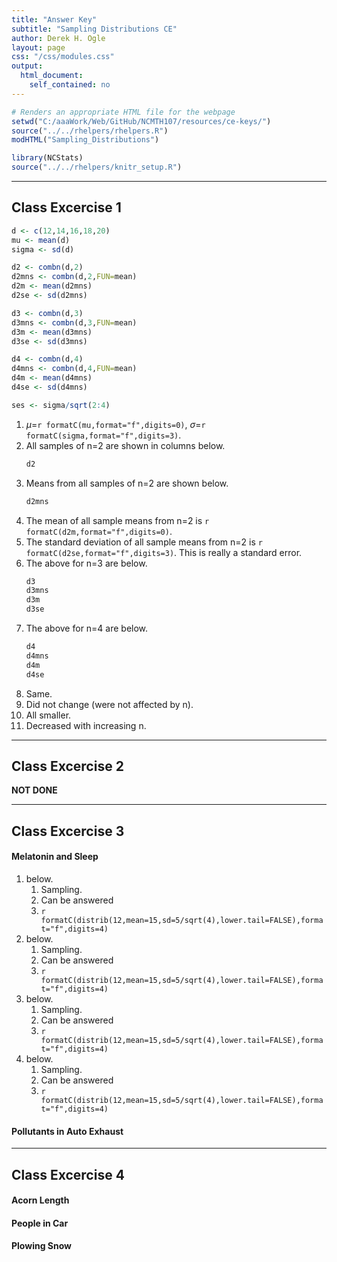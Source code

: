 ```yaml
---
title: "Answer Key"
subtitle: "Sampling Distributions CE"
author: Derek H. Ogle
layout: page
css: "/css/modules.css"
output:
  html_document:
    self_contained: no
---
```


```r
# Renders an appropriate HTML file for the webpage
setwd("C:/aaaWork/Web/GitHub/NCMTH107/resources/ce-keys/")
source("../../rhelpers/rhelpers.R")
modHTML("Sampling_Distributions")
```

```r
library(NCStats)
source("../../rhelpers/knitr_setup.R")
```

----

## Class Excercise 1

```r
d <- c(12,14,16,18,20)
mu <- mean(d)
sigma <- sd(d)

d2 <- combn(d,2)
d2mns <- combn(d,2,FUN=mean)
d2m <- mean(d2mns)
d2se <- sd(d2mns)

d3 <- combn(d,3)
d3mns <- combn(d,3,FUN=mean)
d3m <- mean(d3mns)
d3se <- sd(d3mns)

d4 <- combn(d,4)
d4mns <- combn(d,4,FUN=mean)
d4m <- mean(d4mns)
d4se <- sd(d4mns)

ses <- sigma/sqrt(2:4)
```

<ol>
  <li> $\mu$=`r formatC(mu,format="f",digits=0)`, $\sigma$=`r formatC(sigma,format="f",digits=3)`.</li>
  <li> All samples of n=2 are shown in columns below.</li>
```r
d2
```
  <li> Means from all samples of n=2 are shown below.</li>
```r
d2mns
```
  <li> The mean of all sample means from n=2 is `r formatC(d2m,format="f",digits=0)`.</li>
  <li> The standard deviation of all sample means from n=2 is `r formatC(d2se,format="f",digits=3)`.  This is really a standard error.</li>
  <li> The above for n=3 are below.</li>
```r
d3
d3mns
d3m
d3se
```
  <li> The above for n=4 are below.</li>
```r
d4
d4mns
d4m
d4se
```

  <li>Same.</li>
  <li>Did not change (were not affected by n).</li>
  <li>All smaller.</li>
  <li>Decreased with increasing n.</li>
</ol>

----

## Class Excercise 2

**NOT DONE**

----

## Class Excercise 3
#### Melatonin and Sleep

1. below.
    1. Sampling.
    1. Can be answered
    1. `r formatC(distrib(12,mean=15,sd=5/sqrt(4),lower.tail=FALSE),format="f",digits=4)`
1. below.
    1. Sampling.
    1. Can be answered
    1. `r formatC(distrib(12,mean=15,sd=5/sqrt(4),lower.tail=FALSE),format="f",digits=4)`
1. below.
    1. Sampling.
    1. Can be answered
    1. `r formatC(distrib(12,mean=15,sd=5/sqrt(4),lower.tail=FALSE),format="f",digits=4)`
1. below.
    1. Sampling.
    1. Can be answered
    1. `r formatC(distrib(12,mean=15,sd=5/sqrt(4),lower.tail=FALSE),format="f",digits=4)`
    
#### Pollutants in Auto Exhaust

----

## Class Excercise 4
#### Acorn Length

#### People in Car

#### Plowing Snow

